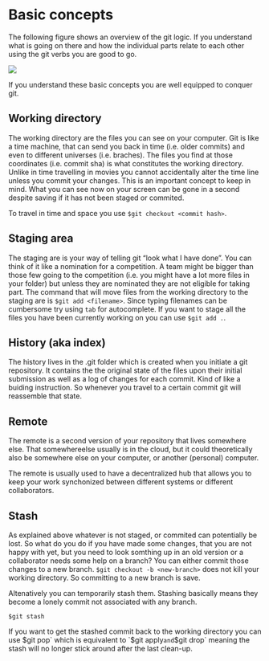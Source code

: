 # Basic concepts

The following figure shows an overview of the git logic.
If you understand what is going on there and how the individual parts relate to each
other using the git verbs you are good to go.

![](img/concepts.png)

If you understand these basic concepts you are well equipped to conquer git.

## Working directory
The working directory are the files you can see on your computer.
Git is like a time machine, that can send you back in time (i.e. older commits) and even to different universes (i.e. braches). The files you find at those coordinates (i.e. commit sha) is what constitutes the working directory.
Unlike in time travelling in movies you cannot accidentally alter the time line unless you commit your changes. This is an important concept to keep in mind. What you can see now on your screen can be gone in a second despite saving if it has not been staged or commited.

To travel in time and space you use `$git checkout <commit hash>`. 


## Staging area

The staging are is your way of telling git "look what I have done". 
You can think of it like a nomination for a competition. 
A team might be bigger than those few going to the competition (i.e. you might have a lot more files in your folder) but unless they are nominated they are not eligible for taking part. 
The command that will move files from the working directory to the staging are is `$git add <filename>`. 
Since typing filenames can be cumbersome try using `tab` for autocomplete. 
If you want to stage all the files you have been currently working on you can use `$git add .`.



## History (aka index)

The history lives in the .git folder which is created when you initiate a git repository. 
It contains the the original state of the files upon their initial submission as well as a log of changes for each commit. Kind of like a buiding instruction. So whenever you travel to a certain commit git will reassemble that state.


## Remote
The remote is a second version of your repository that lives somewhere else. 
That somewhereelse usually is in the cloud, but it could theoretically also be somewhere else on your computer, or another (personal) computer.

The remote is usually used to have a decentralized hub that allows you to keep your work synchonized between different systems or different collaborators.



## Stash

As explained above whatever is not staged, or commited can potentially be lost. 
So what do you do if you have made some changes, that you are not happy with yet, 
but you need to look somthing up in an old version or a collaborator needs some help on a branch? 
You can either commit those changes to a new branch. 
`$git checkout -b <new-branch>` 
does not kill your working directory. So committing to a new branch is save.

Altenatively you can temporarily stash them. 
Stashing basically means they become a lonely  commit not associated with any branch. 

`$git stash`

If you want to get the stashed commit back to the working directory you can use
$git pop` which is equivalent to `$git apply` and `$git drop`
meaning the stash will no longer stick around after the last clean-up.
<!-- Is that correct? -->